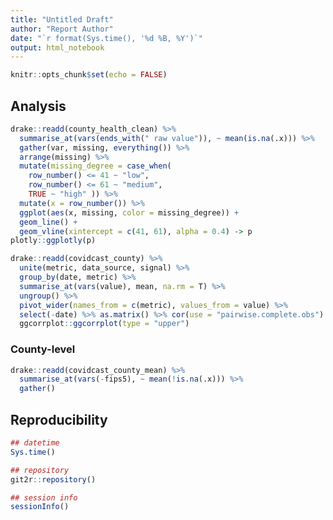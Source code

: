```yaml
---
title: "Untitled Draft"
author: "Report Author"
date: "`r format(Sys.time(), '%d %B, %Y')`"
output: html_notebook
---
```


```r
knitr::opts_chunk$set(echo = FALSE)
```

## Analysis

```r
drake::readd(county_health_clean) %>%
  summarise_at(vars(ends_with(" raw value")), ~ mean(is.na(.x))) %>%
  gather(var, missing, everything()) %>%
  arrange(missing) %>%
  mutate(missing_degree = case_when(
    row_number() <= 41 ~ "low",
    row_number() <= 61 ~ "medium",
    TRUE ~ "high" )) %>%
  mutate(x = row_number()) %>%
  ggplot(aes(x, missing, color = missing_degree)) +
  geom_line() +
  geom_vline(xintercept = c(41, 61), alpha = 0.4) -> p
plotly::ggplotly(p)
```

```r
drake::readd(covidcast_county) %>%
  unite(metric, data_source, signal) %>%
  group_by(date, metric) %>%
  summarise_at(vars(value), mean, na.rm = T) %>%
  ungroup() %>%
  pivot_wider(names_from = c(metric), values_from = value) %>%
  select(-date) %>% as.matrix() %>% cor(use = "pairwise.complete.obs") %>%
  ggcorrplot::ggcorrplot(type = "upper")
```

### County-level

```r
drake::readd(covidcast_county_mean) %>%
  summarise_at(vars(-fips5), ~ mean(!is.na(.x))) %>%
  gather()
```

## Reproducibility

```r
## datetime
Sys.time() 

## repository
git2r::repository()

## session info
sessionInfo()
```
